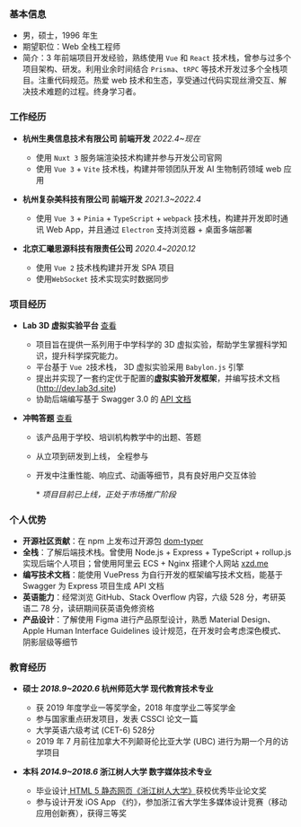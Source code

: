 
<ResumeHeader />

### <MdInfo /> 基本信息 

 - 男，硕士，1996 年生
 - 期望职位：Web 全栈工程师
 - 简介：3 年前端项目开发经验，熟练使用 `Vue` 和 `React` 技术栈，曾参与过多个项目架构、研发。利用业余时间结合 `Prisma`、`tRPC` 等技术开发过多个全栈项目。注重代码规范。热爱 web 技术和生态，享受通过代码实现丝滑交互、解决技术难题的过程。终身学习者。

### <BiSolidBriefcase /> 工作经历

- **杭州生奥信息技术有限公司 前端开发** *2022.4~现在*
  - 使用 `Nuxt 3` 服务端渲染技术构建并参与开发公司官网
  - 使用 `Vue 3` + `Vite` 技术栈，构建并带领团队开发 AI 生物制药领域 web 应用

- **杭州复杂美科技有限公司 前端开发** *2021.3~2022.4*
  - 使用 `Vue 3` + `Pinia` + `TypeScript` + `webpack` 技术栈，构建并开发即时通讯 Web App，并且通过 `Electron` 支持浏览器 + 桌面多端部署

- **北京汇曦思源科技有限责任公司** *2020.4~2020.12*
  - 使用 `Vue 2` 技术栈构建并开发 SPA 项目
  - 使用`WebSocket` 技术实现实时数据同步

### <BsFileEarmarkCodeFill /> 项目经历

- **Lab 3D 虚拟实验平台** [查看](http://beta.lab3d.site)

  - 项目旨在提供一系列用于中学科学的 3D 虚拟实验，帮助学生掌握科学知识，提升科学探究能力。
  - 平台基于 `Vue 2`技术栈， 3D 虚拟实验采用 `Babylon.js` 引擎
  - 提出并实现了一套约定优于配置的**虚拟实验开发框架**，并编写技术文档 (http://dev.lab3d.site)
  - 协助后端编写基于 Swagger 3.0 的 [API 文档](http://api.lab3d.site:3001/swagger)

- **冲鸭答题** [查看](https://www.chongya.fun)

  - 该产品用于学校、培训机构教学中的出题、答题

  - 从立项到研发到上线， 全程参与

  - 开发中注重性能、响应式、动画等细节，具有良好用户交互体验

    \* *项目目前已上线，正处于市场推广阶段*

### <BsPersonVcardFill /> 个人优势

- **开源社区贡献**：在 npm 上发布过开源包 [dom-typer](https://www.npmjs.com/package/dom-typer)
- **全栈**：了解后端技术栈。曾使用 Node.js + Express + TypeScript  + rollup.js 实现后端个人项目；曾使用阿里云 ECS + Nginx 搭建个人网站 [xzd.me](http://xzd.me)
- **编写技术文档**：能使用 VuePress 为自行开发的框架编写技术文档，能基于 Swagger 为 Express 项目生成 API 文档
- **英语能力**：经常浏览 GitHub、Stack Overflow 内容，六级 528 分，考研英语二 78 分，读研期间获英语免修资格
- **产品设计**：了解使用 Figma 进行产品原型设计，熟悉 Material Design、Apple Human Interface Guidelines 设计规范，在开发时会考虑深色模式、阴影层级等细节

### <FaGraduationCap /> 教育经历

- **硕士 *2018.9~2020.6*   杭州师范大学 现代教育技术专业**
  - 获 2019 年度学业一等奖学金，2018 年度学业二等奖学金
  - 参与国家重点研发项目，发表 CSSCI 论文一篇
  - 大学英语六级考试 (CET-6) 528分
  - 2019 年 7 月前往加拿大不列颠哥伦比亚大学 (UBC) 进行为期一个月的访学项目

- **本科 *2014.9~2018.6*   浙江树人大学 数字媒体技术专业**

  - 毕业设计[ HTML 5 静态网页《浙江树人大学》](https://image-hosting-service.oss-cn-hangzhou.aliyuncs.com/20210309_%E5%B1%8F%E5%B9%95%E5%BD%95%E5%88%B62021-03-09%2016.01.16.mp4)获校优秀毕业论文奖
  - 参与设计开发 iOS App 《约》，参加浙江省大学生多媒体设计竞赛（移动应用创新赛），获得三等奖

